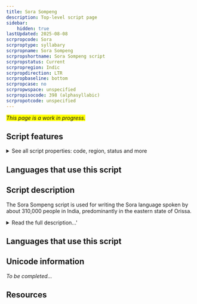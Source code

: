 ```yaml
---
title: Sora Sompeng
description: Top-level script page
sidebar:
    hidden: true
lastUpdated: 2025-08-08
scrpropcode: Sora
scrproptype: syllabary
scrpropname: Sora Sompeng
scrpropshortname: Sora Sompeng script
scrpropstatus: Current
scrpropregion: Indic
scrpropdirection: LTR
scrpropbaseline: bottom
scrpropcase: no
scrpropwspace: unspecified
scrpropisocode: 398 (alphasyllabic)
scrpropotcode: unspecified
---
```


<span style='background-color:yellow'>_This page is a work in progress._</span>


## Script features

<details>
<summary> See all script properties: code, region, status and more</summary>
<ScriptInfo />
</details>

## Languages that use this script

<WsList script='Sora' wsMax='5' />

## Script description

The Sora Sompeng script is used for writing the Sora language spoken by about 310,000 people in India, predominantly in the eastern state of Orissa.

<details>
<summary>Read the full description...'</summary>Sora is in the Munda language family. It is also sometmes called Saora or Savara, but is not to be confused with the Savara language in the Dravidian family. According to the Ethnologue, Sora (Munda) is given the language code srb, and Savara (Dravidian) is given the language code svr.

There are three scripts which have been created specifically for writing Munda languages; Sora Sompeng for the Sora language, Ol' Chiki for the Santali language, and Varang Kshiti for the Ho language. However, these three scripts are not visually similar and are not derived from a common source, all having been created by influential community leaders to replace non-native scripts.

The Sora language has also been written in an IPA-based script developed by Christian missionaries, and in the Telugu and Oriya scripts. In the 1930s there was conflict within the community as to which of these was best-suited to the language. To resolve the conflict, Mangei Gomango, the son-in-law of an influential Sora leader, introduced the Sora Sompeng script in 1936. Sora tradition states that the script itself is a divine incarnation of the deity called _Akshara Brahma_, but other scholars suggest that the shapes of the letters are loosely based on Latin/IPA letters, and the additional loops are based on Telugu writing.

There are twenty-four letters in the Sora Sompeng syllabary, named for the twenty-four deities in the Sora pantheon. The eighteen consonant letters carry an inherent [ə] vowel ([ɔ] may or may not be written post-consonantally, therefore, the inherent vowel could be said to merge [ə] and [ɔ]). Unlike many of the South Asian syllabaries, there are no vowel diacritics. Vowels other than [ə] are written both initially and post-consonantally using six independent vowel letters. When written post-consonantally, the implication is that they override the inherent [ə] vowel. The script does not appear to be ideally suited for the Sora language. Two letters, _c_ and _v_, are never used. Some vowel letters are used for representing more than one sound, for example the letter _o_ can represent either [o] and [ɔ]. Also unusual among South Asian syllabaries is the absence of both conjunct forms and a vowel-killer stroke; consonant clusters are written using linear combinations of consonant letters in their full (i.e. CV) form. It may be that the inclusion or deletion of vowels between consonants is governed by rules relating to stress/tone/intonation (prosodic rules), or to the sound rules applied at a morpheme break (morphophonemic rules), so is predictable to people familiar with the language and it doesn't need to be written. If this is not the case, then there is no way to deduce whether a sequence of consonant letters represents a phonetic CVCV sequence or a phonetic CC consonant unless the reader knows the pronunciation of the word intended.

Retroflex consonants present a particular problem for the Sora Sompeng script. Sora follows the Munda pattern of using dental [t] and retroflex [ɖ], but not retroflex [ʈ] or dental [d] (which fill out the Brahmic pattern). Retroflex loan sounds (including [ʈ], [ʂ] and [ɳ]) are indicated by writing the one Sora Sompeng diacritic, _mae_, to the left of the closest equivalent letter. Dental [d] is not differentiated from retroflex [ɖ] in writing. Retroflex [ɽ] is also native to the Sora language, and is written using the letters _r+d_.

Aspirate stops are also problematic for Sora Sompeng writing. Aspiration is not distinctive in native Sora, so is omitted in writing Sora words, but needs to be represented in writing a number of loan words from neighbouring languages in which it is distinctive. The letter _h_ cannot be used to indicate aspiration; it is used for representing a glottal stop. Nouns in Sora must have two syllables, and a glottal stop is often inserted halfway through the vowel in a mono-syllabic noun to split it into two syllables. Therefore, where aspiration needs to be written, it is written with the closest non-aspirate letter followed by the letter _j_.

It is thought that vowel length is generally not written. The exception to this is in cases where a long [a:] at the start of a word conveys some kind of grammatical  information about the word, or in cases where it changes the stress pattern of the word. In these cases the letter _a_ is written twice.

Vowel nasalization is distinctive in spoken Sora, but it is not clear whether this is represented in the writing.

Sora Sompeng has no script-soraific punctuation. The Latin full stop, comma, semicolon, exclamation mark, mathematical symbols, and parentheses are used.
</details>

## Languages that use this script

<WsList script='Sora' wsMax='5' />

## Unicode information

_To be completed..._

## Resources

<ScriptResources detailSummary='seemore' />

